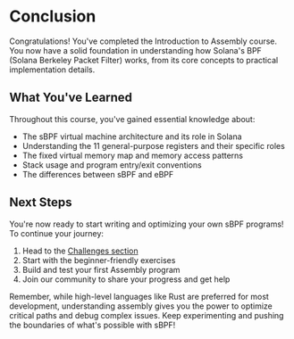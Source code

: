 
# Conclusion

Congratulations! You've completed the Introduction to Assembly course. You now have a solid foundation in understanding how Solana's BPF (Solana Berkeley Packet Filter) works, from its core concepts to practical implementation details.

## What You've Learned

Throughout this course, you've gained essential knowledge about:
- The sBPF virtual machine architecture and its role in Solana
- Understanding the 11 general-purpose registers and their specific roles
- The fixed virtual memory map and memory access patterns
- Stack usage and program entry/exit conventions
- The differences between sBPF and eBPF

## Next Steps

You're now ready to start writing and optimizing your own sBPF programs! To continue your journey:

1. Head to the [Challenges section](/en/challenges)
2. Start with the beginner-friendly exercises
3. Build and test your first Assembly program
4. Join our community to share your progress and get help

Remember, while high-level languages like Rust are preferred for most development, understanding assembly gives you the power to optimize critical paths and debug complex issues. Keep experimenting and pushing the boundaries of what's possible with sBPF!

